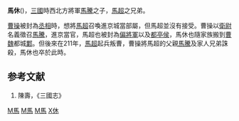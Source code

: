 {{Unreferenced|time=2017-06-12T05:35:24+00:00}} 
'''馬休'''({{bd|||212年|catIdx=M}})，[[三國|三國]]時西北方將軍[[馬騰|馬騰]]之子，[[馬超|馬超]]之兄弟。

[[曹操|曹操]]被封為[[丞相|丞相]]時，想將[[馬超|馬超]]召喚進京城當部屬，但馬超並沒有接受。曹操以[[衛尉|衛尉]]名義徵召[[馬騰|馬騰]]，進京當官，馬超也被封為[[偏將軍|偏將軍]]以及[[都亭侯|都亭侯]]，馬休也隨家族搬到[[曹魏|曹魏]]都城[[鄴|鄴]]。但後來在211年，[[馬超|馬超]]起兵叛曹，曹操將馬超的父親[[馬騰|馬騰]]及家人兄弟誅殺，馬休也卒於此時。

== 参考文献 ==
# 陳壽，《三國志》

[[Category:東漢軍事人物|M馬]]
[[Category:三國軍事人物|M馬]]
[[Category:三國被處決者|M馬]]
[[Category:馬姓|X休]]